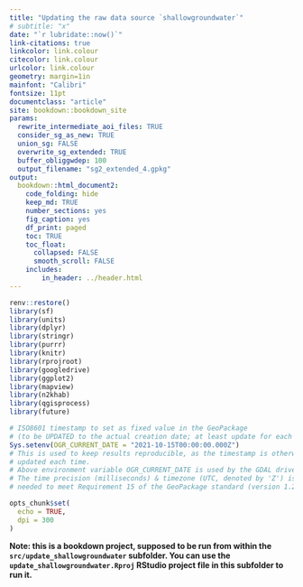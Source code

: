 ```yaml
---
title: "Updating the raw data source `shallowgroundwater`"
# subtitle: "x"
date: "`r lubridate::now()`"
link-citations: true
linkcolor: link.colour
citecolor: link.colour
urlcolor: link.colour
geometry: margin=1in
mainfont: "Calibri"
fontsize: 11pt
documentclass: "article"
site: bookdown::bookdown_site
params:
  rewrite_intermediate_aoi_files: TRUE
  consider_sg_as_new: TRUE
  union_sg: FALSE
  overwrite_sg_extended: TRUE
  buffer_obliggwdep: 100
  output_filename: "sg2_extended_4.gpkg"
output:
  bookdown::html_document2:
    code_folding: hide
    keep_md: TRUE
    number_sections: yes
    fig_caption: yes
    df_print: paged
    toc: TRUE
    toc_float:
      collapsed: FALSE
      smooth_scroll: FALSE
    includes:
        in_header: ../header.html
---
```


```r
renv::restore()
library(sf)
library(units)
library(dplyr)
library(stringr)
library(purrr)
library(knitr)
library(rprojroot)
library(googledrive)
library(ggplot2)
library(mapview)
library(n2khab)
library(qgisprocess)
library(future)

# ISO8601 timestamp to set as fixed value in the GeoPackage 
# (to be UPDATED to the actual creation date; at least update for each version):
Sys.setenv(OGR_CURRENT_DATE = "2021-10-15T00:00:00.000Z")
# This is used to keep results reproducible, as the timestamp is otherwise
# updated each time.
# Above environment variable OGR_CURRENT_DATE is used by the GDAL driver.
# The time precision (milliseconds) & timezone (UTC, denoted by 'Z') is
# needed to meet Requirement 15 of the GeoPackage standard (version 1.2.1 & 1.3).

opts_chunk$set(
  echo = TRUE,
  dpi = 300
)
```

**Note: this is a bookdown project, supposed to be run from within the `src/update_shallowgroundwater` subfolder. You can use the `update_shallowgroundwater.Rproj` RStudio project file in this subfolder to run it.**





